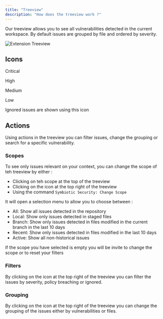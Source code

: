 ```yaml
---
title: "Treeview"
description: "How does the treeview work ?"
---
```

Our treeview allows you to see all vulnerabilities detected in the current workspace.
By default issues are grouped by file and ordered by severity. 


![Extension Treeview](/content/devs/images/treeview_withscopes.png)

## Icons 

<Columns cols={2}>

<Icon icon="chevrons-up" color="#FF4040" size={20}/> Critical

<Icon icon="chevron-up" color="#E57260" size={20}/> High

<Icon icon="equal" color="#E5C166" size={20}/> Medium

<Icon icon="chevron-down" color="#6AD9A9" size={20}/> Low

</Columns>

<Info>
Ignored issues are shown using this icon <Icon icon="ban" color="#939599" size={20}/>
</Info>

## Actions

Using actions in the treeview you can filter issues, change the grouping or search for a specific vulnerability.
### Scopes
To see only issues relevant on your context, you can change the scope of teh treeview by either : 
- Clicking on teh scope at the top of the treeview 
- Clicking on the <Icon icon="eye" size={20}/> icon at the top right of the treeview
- Using the command `Symbiotic Security: Change Scope`



It will open a selection menu to allow you to choose between : 
- All: Show all issues detected in the repository
- Local: Show only issues detected in staged files 
- Branch: Show only issues detected in files modified in the current branch in the last 10 days
- Recent: Show only issues detected in files modified in the last 10 days
- Active: Show all non-historical issues

<Info> 
If the scope you have selected is empty you will be invite to change the scope or to reset your filters
</Info>

### Filters

By clicking on the <Icon icon="filter" size={20}/> icon at the top right of the treeview you can filter the issues by severity, policy breaching or ignored.

### Grouping

By clicking on the <Icon icon="list-tree" size={20}/> icon at the top right of the treeview you can change the grouping of the issues either by vulnerabilities or files.
